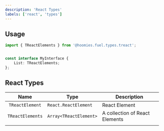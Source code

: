 ```yaml
---
description: 'React Types'
labels: ['react', 'types']
---
```


## Usage

```ts
import { TReactElements } from '@hoomies.fuel.types.treact';


const interface MyInterface {
    List: TReactElements;
};
```

## React Types

|       Name       | Type                   | Description                    |
| :--------------: | ---------------------- | ------------------------------ |
| `TReactElement`  | `React.ReactElement`   | React Element                  |
| `TReactElements` | `Array<TReactElement>` | A collection of React Elements |
|                  |                        |                                |
